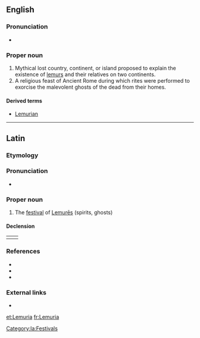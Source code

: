 ==English==

===Pronunciation===
* {{IPA|/ləˈmjuːɹiə/|lang=en}}

===Proper noun===
{{en-proper noun}}

# Mythical lost country, continent, or island proposed to explain the existence of [[lemur]]s and their relatives on two continents.
# A religious feast of Ancient Rome during which rites were performed to exorcise the malevolent ghosts of the dead from their homes.

====Derived terms====
* [[Lemurian]]

----

==Latin==

===Etymology===
{{rfe|lang=la}}

===Pronunciation===
* {{la-pronunc|lemūria}}

===Proper noun===
{{la-proper noun-multidecl|Lemūria|Lemūriōrum|Lemūrium|n-p|second|third}}

# The [[festival]] of [[lemures#Latin|Lemurēs]] (spirits, ghosts)

====Declension====
{|
|valign="top"|{{la-decl-2nd-N|num=pl|Lemūri}}
|valign="top"|{{la-decl-3rd-N-I-pure|num=pl|Lemūr|Lemūr}}
|}

===References===
* {{R:L&S|Lĕmūrĭa|Lemures}}
* {{R:Gaffiot|Lĕmūrĭa|p=898/3}}
* {{R:OLD|1|Lemūria|1,015/2}}

===External links===
* {{pedia|lang=en}}

[[Category:la:Festivals]]

[[et:Lemuria]]
[[fr:Lemuria]]